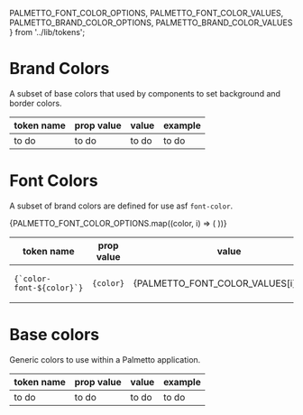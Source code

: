   PALMETTO_FONT_COLOR_OPTIONS,
  PALMETTO_FONT_COLOR_VALUES,
  PALMETTO_BRAND_COLOR_OPTIONS,
  PALMETTO_BRAND_COLOR_VALUES
 } from '../lib/tokens';


<Meta
  title="Design Tokens/Colors"
/>

# Brand Colors

A subset of base colors that used by components to set background and border colors.

<table>
  <thead>
    <tr>
      <th>token name</th>
      <th>prop value</th>
      <th>value</th>
      <th>example</th>
    </tr>
  </thead>
  <tbody>
    <tr>
      <td>to do</td>
      <td>to do</td>
      <td>to do</td>
      <td>to do</td>
      </tr>
  </tbody>
</table>

# Font Colors

A subset of brand colors are defined for use asf `font-color`.

<table>
  <thead>
    <tr>
      <th>token name</th>
      <th>prop value</th>
      <th>value</th>
      <th>example</th>
    </tr>
  </thead>
  <tbody>
    {PALMETTO_FONT_COLOR_OPTIONS.map((color, i) => (
      <tr key={i}>
        <td><code>{`color-font-${color}`}</code></td>
        <td><code>{color}</code></td>
        <td>{PALMETTO_FONT_COLOR_VALUES[i].value}</td>
        <td><div style={{color: PALMETTO_FONT_COLOR_VALUES[i].value}}>
          Energy Savings Simplified
        </div></td>
      </tr>
    ))}
  </tbody>
</table>

# Base colors

Generic colors to use within a Palmetto application.

<table>
  <thead>
    <tr>
      <th>token name</th>
      <th>prop value</th>
      <th>value</th>
      <th>example</th>
    </tr>
  </thead>
  <tbody>
    <tr>
      <td>to do</td>
      <td>to do</td>
      <td>to do</td>
      <td>to do</td>
      </tr>
  </tbody>
</table>
